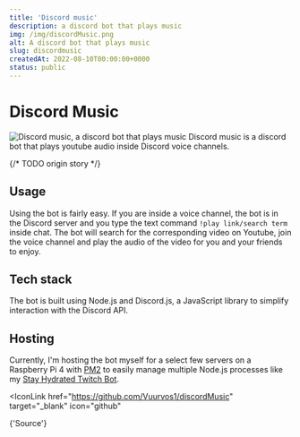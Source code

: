 ```yaml
---
title: 'Discord music'
description: a discord bot that plays music
img: /img/discordMusic.png
alt: A discord bot that plays music
slug: discordmusic
createdAt: 2022-08-10T00:00:00+0000
status: public
---
```


# Discord Music

![Discord music, a discord bot that plays music](/img/discordMusic/discord-music-dark.png)
Discord music is a discord bot that plays youtube audio inside Discord voice channels.

{/* TODO origin story */}

## Usage

Using the bot is fairly easy. If you are inside a voice channel, the bot is in the Discord server and you type the text command `!play link/search term` inside chat. The bot will search for the corresponding video on Youtube, join the voice channel and play the audio of the video for you and your friends to enjoy.

## Tech stack

The bot is built using Node.js and Discord.js, a JavaScript library to simplify interaction with the Discord API.

## Hosting

Currently, I'm hosting the bot myself for a select few servers on a Raspberry Pi 4 with [PM2](https://pm2.keymetrics.io/) to easily manage multiple Node.js processes like my [Stay Hydrated Twitch Bot](./stayhydratedbot).

<IconLink
  href="https://github.com/Vuurvos1/discordMusic"
  target="_blank"
  icon="github"
>
  {'Source'}
</IconLink>
